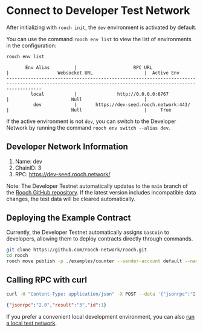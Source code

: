 # Connect to Developer Test Network

After initializing with `rooch init`, the `dev` environment is activated by default.

You can use the command `rooch env list` to view the list of environments in the configuration:

```bash
rooch env list
```
```text                                                                                                                                              
       Env Alias         |                     RPC URL                      |                  Websocket URL                   |  Active Env 
---------------------------------------------------------------------------------------------------------------------------------------------------------
         local           |               http://0.0.0.0:6767               |                       Null                       |             
          dev            |       https://dev-seed.rooch.network:443/        |                       Null                       |     True  
```

If the active environment is not `dev`, you can switch to the Developer Network by running the command `rooch env switch --alias dev`.

## Developer Network Information

1. Name: dev
2. ChainID: 3
3. RPC: https://dev-seed.rooch.network/

Note: The Developer Testnet automatically updates to the `main` branch of the [Rooch GitHub repository](https://github.com/rooch-network/rooch). If the latest version includes incompatible data changes, the test data will be cleared automatically.

## Deploying the Example Contract

Currently, the Developer Testnet automatically assigns `GasCoin` to developers, allowing them to deploy contracts directly through commands.

```bash
git clone https://github.com/rooch-network/rooch.git
cd rooch
rooch move publish -p ./examples/counter --sender-account default --named-addresses rooch_examples=default
```

## Calling RPC with curl

```bash
curl -H "Content-Type: application/json" -X POST --data '{"jsonrpc":"2.0","method":"rooch_getChainID","params":[],"id":1}' https://dev-seed.rooch.network
```
```json
{"jsonrpc":"2.0","result":"3","id":1}
```

If you prefer a convenient local development environment, you can also [run a local test network](./run-local-testnet).
